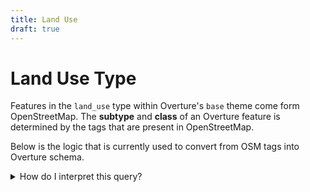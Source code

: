 ```yaml
---
title: Land Use
draft: true
---
```


Land Use Type
====

Features in the `land_use` type within Overture's `base` theme come form OpenStreetMap. The **subtype** and **class** of an Overture feature is determined by the tags that are present in OpenStreetMap.

Below is the logic that is currently used to convert from OSM tags into Overture schema.


<details>
    <summary>How do I interpret this query?</summary>

    Each `WHEN` line in the `CASE` statement is a condition that defines both the **subtype** and the **class** of a feature. For example:
    ```sql
        WHEN element_at(tags,'landuse') IN ('residential', 'static_caravan', 'garages')
            THEN ROW('residential', element_at(tags,'landuse'))
    ```

    Here, `element_at(tags, 'landuse')` is accessing the value of the `landuse` tag in OSM. So, if landuse= `residential`, `static_caravan`, or `garages` then the subtype will be **residential** and the class will be either `residential`, `static_caravan`, or `garages`.

    Since this particular statement is at the top of the list, it will take priority over other tags on the feature.
</details>

<QueryBuilder query={OSMtoOvertureLandUse}></QueryBuilder>
